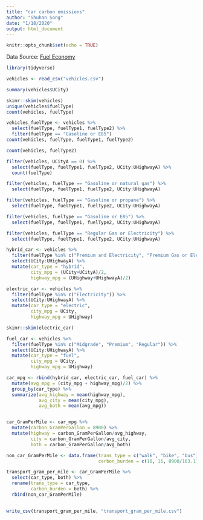 ```yaml
---
title: "car carbon emissions"
author: "Shuhan Song"
date: "1/18/2020"
output: html_document
---
```


```r
knitr::opts_chunk$set(echo = TRUE)
```

Data Source: [Fuel Economy](https://www.fueleconomy.gov/feg/download.shtml)

```r
library(tidyverse)
```

```r
vehicles <- read_csv("vehicles.csv")

summary(vehicles$UCity)
```

```r
skimr::skim(vehicles)
unique(vehicles$fuelType)
count(vehicles, fuelType)
```

```r
vehicles_fuelType <- vehicles %>% 
  select(fuelType, fuelType1, fuelType2) %>% 
  filter(fuelType == "Gasoline or E85") 
count(vehicles, fuelType, fuelType1, fuelType2)
```

```r
count(vehicles, fuelType2)

filter(vehicles, UCityA == 0) %>% 
  select(fuelType, fuelType1, fuelType2, UCity:UHighwayA) %>% 
  count(fuelType)

filter(vehicles, fuelType == "Gasoline or natural gas") %>% 
  select(fuelType, fuelType1, fuelType2, UCity:UHighwayA)

filter(vehicles, fuelType == "Gasoline or propane") %>% 
  select(fuelType, fuelType1, fuelType2, UCity:UHighwayA)

filter(vehicles, fuelType == "Gasoline or E85") %>% 
  select(fuelType, fuelType1, fuelType2, UCity:UHighwayA)

filter(vehicles, fuelType == "Regular Gas or Electricity") %>% 
  select(fuelType, fuelType1, fuelType2, UCity:UHighwayA)
```


```r
hybrid_car <- vehicles %>% 
  filter(fuelType %in% c("Premium and Electricity", "Premium Gas or Electricity", "Regular Gas and Electricity", "Regular Gas or Electricity")) %>% 
  select(UCity:UHighwayA) %>% 
  mutate(car_type = "hybrid",
         city_mpg = (UCity+UCityA)/2,
         highway_mpg = (UHighway+UHighwayA)/2)

electric_car <- vehicles %>% 
  filter(fuelType %in% c("Electricity")) %>% 
  select(UCity:UHighwayA) %>% 
  mutate(car_type = "electric",
         city_mpg = UCity,
         highway_mpg = UHighway)

skimr::skim(electric_car)

fuel_car <- vehicles %>% 
  filter(fuelType %in% c("Midgrade", "Premium", "Regular")) %>% 
  select(UCity:UHighwayA) %>% 
  mutate(car_type = "fuel",
         city_mpg = UCity,
         highway_mpg = UHighway)

car_mpg <- rbind(hybrid_car, electric_car, fuel_car) %>% 
  mutate(avg_mpg = (city_mpg + highway_mpg)/2) %>% 
  group_by(car_type) %>% 
  summarize(avg_highway = mean(highway_mpg),
            avg_city = mean(city_mpg),
            avg_both = mean(avg_mpg))


car_GramPerMile <- car_mpg %>% 
  mutate(carbon_GramPerGallon = 8900) %>% 
  mutate(highway = carbon_GramPerGallon/avg_highway,
         city = carbon_GramPerGallon/avg_city,
         both = carbon_GramPerGallon/avg_both)

non_car_GramPerMile <- data.frame(trans_type = c("walk", "bike", "bus"),
                                  carbon_burden = c(10, 16, 8900/163.1))

transport_gram_per_mile <- car_GramPerMile %>% 
  select(car_type, both) %>% 
  rename(trans_type = car_type,
         carbon_burden = both) %>% 
  rbind(non_car_GramPerMile)
  

write_csv(transport_gram_per_mile, "transport_gram_per_mile.csv")
```

